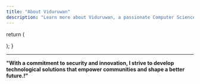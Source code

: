 ```yaml
---
title: "About Viduruwan"
description: "Learn more about Viduruwan, a passionate Computer Science student at the University of Kelaniya."
---
```



  return (
    <div className="p-5">
      <About />
    </div>
  );
}

---

**"With a commitment to security and innovation, I strive to develop technological solutions that empower communities and shape a better future.!"**
